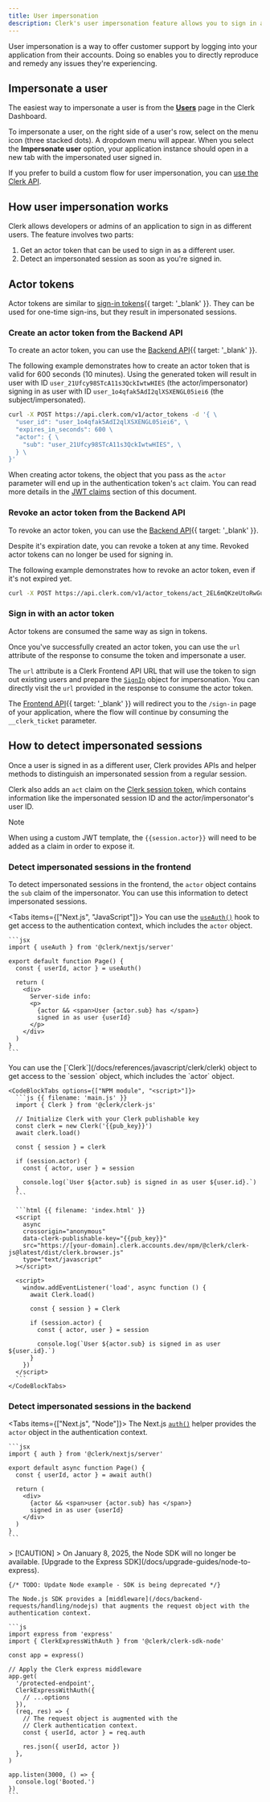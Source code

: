 ```yaml
---
title: User impersonation
description: Clerk's user impersonation feature allows you to sign in as different users to offer customer support or debug issues.
---
```


User impersonation is a way to offer customer support by logging into your application from their accounts. Doing so enables you to directly reproduce and remedy any issues they're experiencing.

## Impersonate a user

The easiest way to impersonate a user is from the **[Users](https://dashboard.clerk.com/last-active?path=users)** page in the Clerk Dashboard.

To impersonate a user, on the right side of a user's row, select on the menu icon (three stacked dots). A dropdown menu will appear. When you select the **Impersonate user** option, your application instance should open in a new tab with the impersonated user signed in.

If you prefer to build a custom flow for user impersonation, you can [use the Clerk API](/docs/custom-flows/user-impersonation).

## How user impersonation works

Clerk allows developers or admins of an application to sign in as different users. The feature involves two parts:

1. Get an actor token that can be used to sign in as a different user.
1. Detect an impersonated session as soon as you're signed in.

## Actor tokens

Actor tokens are similar to [sign-in tokens](/docs/reference/backend-api/tag/Sign-in-Tokens#operation/CreateSignInToken){{ target: '_blank' }}. They can be used for one-time sign-ins, but they result in impersonated sessions.

### Create an actor token from the Backend API

To create an actor token, you can use the [Backend API](/docs/reference/backend-api/tag/Actor-Tokens#operation/CreateActorToken){{ target: '_blank' }}.

The following example demonstrates how to create an actor token that is valid for 600 seconds (10 minutes). Using the generated token will result in user with ID `user_21Ufcy98STcA11s3QckIwtwHIES` (the actor/impersonator) signing in as user with ID `user_1o4qfak5AdI2qlXSXENGL05iei6` (the subject/impersonated).

```bash
curl -X POST https://api.clerk.com/v1/actor_tokens -d '{ \
  "user_id": "user_1o4qfak5AdI2qlXSXENGL05iei6", \
  "expires_in_seconds": 600 \
  "actor": { \
    "sub": "user_21Ufcy98STcA11s3QckIwtwHIES", \
  } \
}'
```

When creating actor tokens, the object that you pass as the `actor` parameter will end up in the authentication token's `act` claim. You can read more details in the [JWT claims](#jwt-claims) section of this document.

### Revoke an actor token from the Backend API

To revoke an actor token, you can use the [Backend API](/docs/reference/backend-api/tag/Actor-Tokens#operation/RevokeActorToken){{ target: '_blank' }}.

Despite it's expiration date, you can revoke a token at any time. Revoked actor tokens can no longer be used for signing in.

The following example demonstrates how to revoke an actor token, even if it's not expired yet.

```bash
curl -X POST https://api.clerk.com/v1/actor_tokens/act_2EL6mQKzeUtoRwGuLZsznyfkIsH/revoke
```

### Sign in with an actor token

Actor tokens are consumed the same way as sign in tokens.

Once you've successfully created an actor token, you can use the `url` attribute of the response to consume the token and impersonate a user.

The `url` attribute is a Clerk Frontend API URL that will use the token to sign out existing users and prepare the [`SignIn`](/docs/references/javascript/sign-in/sign-in) object for impersonation. You can directly visit the `url` provided in the response to consume the actor token.

The [Frontend API](/docs/reference/frontend-api/){{ target: '_blank' }} will redirect you to the `/sign-in` page of your application, where the flow will continue by consuming the `__clerk_ticket` parameter.

## How to detect impersonated sessions

Once a user is signed in as a different user, Clerk provides APIs and helper methods to distinguish an impersonated session from a regular session.

Clerk also adds an `act` claim on the [Clerk session token](/docs/backend-requests/resources/session-tokens), which contains information like the impersonated session ID and the actor/impersonator's user ID.

> [!NOTE]
> When using a custom JWT template, the `{{session.actor}}` will need to be added as a claim in order to expose it.

### Detect impersonated sessions in the frontend

To detect impersonated sessions in the frontend, the `actor` object contains the `sub` claim of the impersonator. You can use this information to detect impersonated sessions.

<Tabs items={["Next.js", "JavaScript"]}>
  <Tab>
    You can use the [`useAuth()`](/docs/references/react/use-auth) hook to get access to the authentication context, which includes the `actor` object.

    ```jsx
    import { useAuth } from '@clerk/nextjs/server'

    export default function Page() {
      const { userId, actor } = useAuth()

      return (
        <div>
          Server-side info:
          <p>
            {actor && <span>User {actor.sub} has </span>}
            signed in as user {userId}
          </p>
        </div>
      )
    }
    ```
  </Tab>

  <Tab>
    You can use the [`Clerk`](/docs/references/javascript/clerk/clerk) object to get access to the `session` object, which includes the `actor` object.

    <CodeBlockTabs options={["NPM module", "<script>"]}>
      ```js {{ filename: 'main.js' }}
      import { Clerk } from '@clerk/clerk-js'

      // Initialize Clerk with your Clerk publishable key
      const clerk = new Clerk('{{pub_key}}')
      await clerk.load()

      const { session } = clerk

      if (session.actor) {
        const { actor, user } = session

        console.log(`User ${actor.sub} is signed in as user ${user.id}.`)
      }
      ```

      ```html {{ filename: 'index.html' }}
      <script
        async
        crossorigin="anonymous"
        data-clerk-publishable-key="{{pub_key}}"
        src="https://[your-domain].clerk.accounts.dev/npm/@clerk/clerk-js@latest/dist/clerk.browser.js"
        type="text/javascript"
      ></script>

      <script>
        window.addEventListener('load', async function () {
          await Clerk.load()

          const { session } = Clerk

          if (session.actor) {
            const { actor, user } = session

            console.log(`User ${actor.sub} is signed in as user ${user.id}.`)
          }
        })
      </script>
      ```
    </CodeBlockTabs>
  </Tab>
</Tabs>

### Detect impersonated sessions in the backend

<Tabs items={["Next.js", "Node"]}>
  <Tab>
    The Next.js [`auth()`](/docs/references/nextjs/auth) helper provides the `actor` object in the authentication context.

    ```jsx
    import { auth } from '@clerk/nextjs/server'

    export default async function Page() {
      const { userId, actor } = await auth()

      return (
        <div>
          {actor && <span>user {actor.sub} has </span>}
          signed in as user {userId}
        </div>
      )
    }
    ```
  </Tab>

  <Tab>
    > [!CAUTION]
    > On January 8, 2025, the Node SDK will no longer be available. [Upgrade to the Express SDK](/docs/upgrade-guides/node-to-express).

    {/* TODO: Update Node example - SDK is being deprecated */}

    The Node.js SDK provides a [middleware](/docs/backend-requests/handling/nodejs) that augments the request object with the authentication context.

    ```js
    import express from 'express'
    import { ClerkExpressWithAuth } from '@clerk/clerk-sdk-node'

    const app = express()

    // Apply the Clerk express middleware
    app.get(
      '/protected-endpoint',
      ClerkExpressWithAuth({
        // ...options
      }),
      (req, res) => {
        // The request object is augmented with the
        // Clerk authentication context.
        const { userId, actor } = req.auth

        res.json({ userId, actor })
      },
    )

    app.listen(3000, () => {
      console.log('Booted.')
    })
    ```
  </Tab>
</Tabs>
